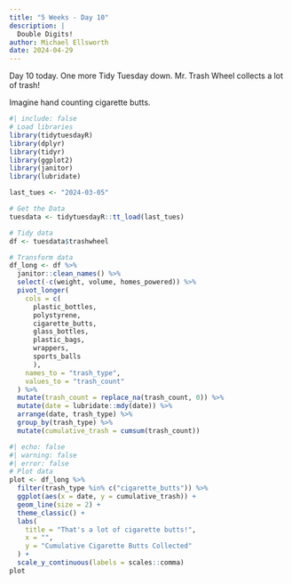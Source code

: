 ```yaml
---
title: "5 Weeks - Day 10"
description: |
  Double Digits!
author: Michael Ellsworth
date: 2024-04-29
---
```


Day 10 today. One more Tidy Tuesday down. Mr. Trash Wheel collects a lot of trash!

Imagine hand counting cigarette butts.

```r
#| include: false
# Load libraries
library(tidytuesdayR)
library(dplyr)
library(tidyr)
library(ggplot2)
library(janitor)
library(lubridate)

last_tues <- "2024-03-05"

# Get the Data
tuesdata <- tidytuesdayR::tt_load(last_tues)

# Tidy data
df <- tuesdata$trashwheel

# Transform data
df_long <- df %>%
  janitor::clean_names() %>%
  select(-c(weight, volume, homes_powered)) %>%
  pivot_longer(
    cols = c(
      plastic_bottles, 
      polystyrene, 
      cigarette_butts, 
      glass_bottles,
      plastic_bags,
      wrappers,
      sports_balls
      ),
    names_to = "trash_type",
    values_to = "trash_count"
  ) %>%
  mutate(trash_count = replace_na(trash_count, 0)) %>%
  mutate(date = lubridate::mdy(date)) %>%
  arrange(date, trash_type) %>%
  group_by(trash_type) %>%
  mutate(cumulative_trash = cumsum(trash_count))


```

```r
#| echo: false
#| warning: false
#| error: false
# Plot data
plot <- df_long %>%
  filter(trash_type %in% c("cigarette_butts")) %>%
  ggplot(aes(x = date, y = cumulative_trash)) +
  geom_line(size = 2) +
  theme_classic() +
  labs(
    title = "That's a lot of cigarette butts!",
    x = "",
    y = "Cumulative Cigarette Butts Collected"
  ) +
  scale_y_continuous(labels = scales::comma)
plot
```
